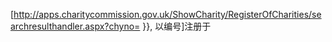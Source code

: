 [http://apps.charitycommission.gov.uk/ShowCharity/RegisterOfCharities/searchresulthandler.aspx?chyno={{{1}}} {{{2|{{PAGENAME}}}}}, 以编号{{{1}}}]注册于{{Link-en|英格兰和威尔士慈善委员会|Charity Commission for England and Wales}}
<!--[http://www.charitycommission.gov.uk/ShowCharity/RegisterOfCharities/searchresulthandler.aspx?chyno={{{1}}} {{{2|{{PAGENAME}}}}}, Registered Charity no. {{{1}}}] at the [[Charity Commission for England and Wales|Charity Commission]] -->
<noinclude>
{{documentation}}
<!-- PLEASE ADD CATEGORIES AND INTERWIKIS TO THE /doc SUBPAGE, THANKS -->
</noinclude>